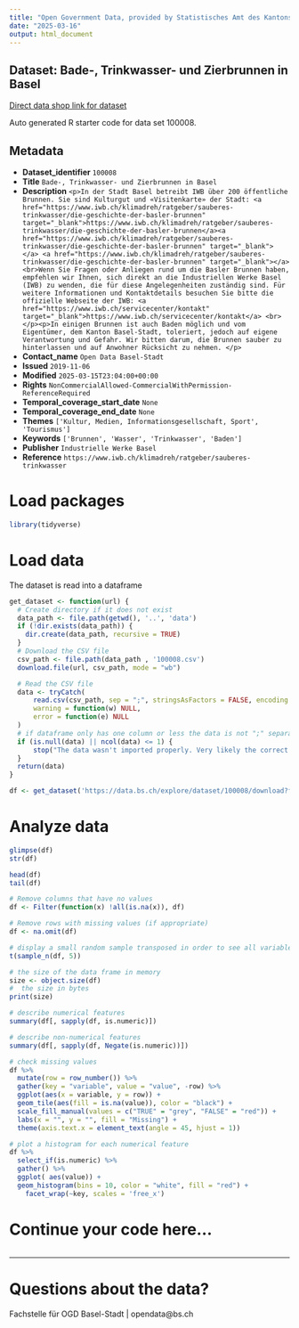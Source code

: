 ```yaml
---
title: "Open Government Data, provided by Statistisches Amt des Kantons Basel-Stadt - Fachstelle OGD"
date: "2025-03-16"
output: html_document
---
```


## Dataset: Bade-, Trinkwasser- und Zierbrunnen in Basel

[Direct data shop link for dataset](https://data.bs.ch/explore/dataset/100008)

Auto generated R starter code for data set 100008.

## Metadata

- **Dataset_identifier** `100008`
- **Title** `Bade-, Trinkwasser- und Zierbrunnen in Basel`
- **Description** `<p>In der Stadt Basel betreibt IWB über 200 öffentliche Brunnen. Sie sind Kulturgut und «Visitenkarte» der Stadt: <a href="https://www.iwb.ch/klimadreh/ratgeber/sauberes-trinkwasser/die-geschichte-der-basler-brunnen" target="_blank">https://www.iwb.ch/klimadreh/ratgeber/sauberes-trinkwasser/die-geschichte-der-basler-brunnen</a><a href="https://www.iwb.ch/klimadreh/ratgeber/sauberes-trinkwasser/die-geschichte-der-basler-brunnen" target="_blank"></a> <a href="https://www.iwb.ch/klimadreh/ratgeber/sauberes-trinkwasser/die-geschichte-der-basler-brunnen" target="_blank"></a><br>Wenn Sie Fragen oder Anliegen rund um die Basler Brunnen haben, empfehlen wir Ihnen, sich direkt an die Industriellen Werke Basel (IWB) zu wenden, die für diese Angelegenheiten zuständig sind. Für weitere Informationen und Kontaktdetails besuchen Sie bitte die offizielle Webseite der IWB: <a href="https://www.iwb.ch/servicecenter/kontakt" target="_blank">https://www.iwb.ch/servicecenter/kontakt</a> <br></p><p>In einigen Brunnen ist auch Baden möglich und vom Eigentümer, dem Kanton Basel-Stadt, toleriert, jedoch auf eigene Verantwortung und Gefahr. Wir bitten darum, die Brunnen sauber zu hinterlassen und auf Anwohner Rücksicht zu nehmen. </p>`
- **Contact_name** `Open Data Basel-Stadt`
- **Issued** `2019-11-06`
- **Modified** `2025-03-15T23:04:00+00:00`
- **Rights** `NonCommercialAllowed-CommercialWithPermission-ReferenceRequired`
- **Temporal_coverage_start_date** `None`
- **Temporal_coverage_end_date** `None`
- **Themes** `['Kultur, Medien, Informationsgesellschaft, Sport', 'Tourismus']`
- **Keywords** `['Brunnen', 'Wasser', 'Trinkwasser', 'Baden']`
- **Publisher** `Industrielle Werke Basel`
- **Reference** `https://www.iwb.ch/klimadreh/ratgeber/sauberes-trinkwasser`


# Load packages

```r

library(tidyverse)
```

# Load data

The dataset is read into a dataframe

```r
get_dataset <- function(url) {
  # Create directory if it does not exist
  data_path <- file.path(getwd(), '..', 'data')
  if (!dir.exists(data_path)) {
    dir.create(data_path, recursive = TRUE)
  }
  # Download the CSV file
  csv_path <- file.path(data_path , '100008.csv')
  download.file(url, csv_path, mode = "wb")

  # Read the CSV file
  data <- tryCatch(
      read.csv(csv_path, sep = ";", stringsAsFactors = FALSE, encoding = "UTF-8"),
      warning = function(w) NULL,
      error = function(e) NULL
  )
  # if dataframe only has one column or less the data is not ";" separated
  if (is.null(data) || ncol(data) <= 1) {
      stop("The data wasn't imported properly. Very likely the correct separator couldn't be found.\nPlease check the dataset manually and adjust the code.")
  }
  return(data)
}
```

```r

df <- get_dataset('https://data.bs.ch/explore/dataset/100008/download?format=csv&timezone=Europe%2FZurich')

```

# Analyze data

```r

glimpse(df)
str(df)

head(df)
tail(df)

```

```r
# Remove columns that have no values
df <- Filter(function(x) !all(is.na(x)), df)

# Remove rows with missing values (if appropriate)
df <- na.omit(df)
```

```r
# display a small random sample transposed in order to see all variables
t(sample_n(df, 5))
```

```r
# the size of the data frame in memory
size <- object.size(df)
#  the size in bytes
print(size)
```

```r
# describe numerical features
summary(df[, sapply(df, is.numeric)])
```

```r
# describe non-numerical features
summary(df[, sapply(df, Negate(is.numeric))])
```

```r
# check missing values
df %>%
  mutate(row = row_number()) %>%
  gather(key = "variable", value = "value", -row) %>%
  ggplot(aes(x = variable, y = row)) +
  geom_tile(aes(fill = is.na(value)), color = "black") +
  scale_fill_manual(values = c("TRUE" = "grey", "FALSE" = "red")) +
  labs(x = "", y = "", fill = "Missing") +
  theme(axis.text.x = element_text(angle = 45, hjust = 1))
```

```r
# plot a histogram for each numerical feature
df %>%
  select_if(is.numeric) %>%
  gather() %>%
  ggplot( aes(value)) +
  geom_histogram(bins = 10, color = "white", fill = "red") +
    facet_wrap(~key, scales = 'free_x')
```

# Continue your code here...

```r

```
------------------------------------------------------------------------

# Questions about the data?

Fachstelle für OGD Basel-Stadt | opendata@bs.ch
